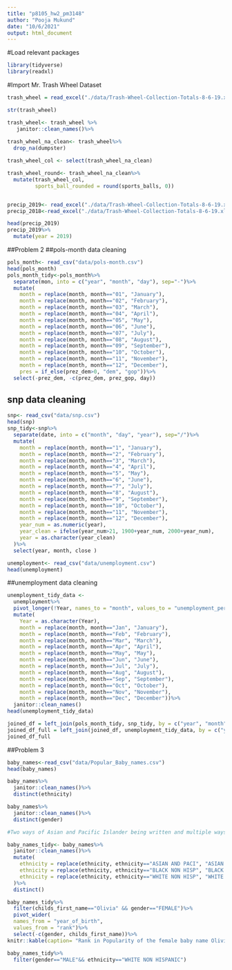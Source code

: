```yaml
---
title: "p8105_hw2_pm3148"
author: "Pooja Mukund"
date: "10/6/2021"
output: html_document
---
```


#Load relevant packages
```r
library(tidyverse)
library(readxl)
```

#Import Mr. Trash Wheel Dataset
```r
trash_wheel = read_excel("./data/Trash-Wheel-Collection-Totals-8-6-19.xlsx", col_types = c("guess", "guess", "guess", "guess", "guess", "guess","guess", "guess", "guess","guess", "guess", "guess","guess", "guess","skip", "skip", "skip"))

str(trash_wheel)

trash_wheel<- trash_wheel %>%
   janitor::clean_names()%>%
  
trash_wheel_na_clean<- trash_wheel%>%
  drop_na(dumpster)
```

```r
trash_wheel_col <- select(trash_wheel_na_clean)

trash_wheel_round<- trash_wheel_na_clean%>%
  mutate(trash_wheel_col, 
         sports_ball_rounded = round(sports_balls, 0))
```
```r

```

```r
precip_2019<- read_excel("./data/Trash-Wheel-Collection-Totals-8-6-19.xlsx", 4)
precip_2018<-read_excel("./data/Trash-Wheel-Collection-Totals-8-6-19.xlsx", 5)

head(precip_2019)
precip_2019%>%
  mutate(year = 2019)
```
##Problem 2
##pols-month data cleaning 
```r
pols_month<- read_csv("data/pols-month.csv")
head(pols_month)
pols_month_tidy<-pols_month%>%
  separate(mon, into = c("year", "month", "day"), sep="-")%>%
  mutate(
    month = replace(month, month=="01", "January"),
    month = replace(month, month=="02", "February"),
    month = replace(month, month=="03", "March"),
    month = replace(month, month=="04", "April"),
    month = replace(month, month=="05", "May"),
    month = replace(month, month=="06", "June"),
    month = replace(month, month=="07", "July"),
    month = replace(month, month=="08", "August"),
    month = replace(month, month=="09", "September"),
    month = replace(month, month=="10", "October"),
    month = replace(month, month=="11", "November"),
    month = replace(month, month=="12", "December"),
    pres = if_else(prez_dem>0, "dem", "gop"))%>%
  select(-prez_dem, -c(prez_dem, prez_gop, day))

```
## snp data cleaning 
```r
snp<- read_csv("data/snp.csv")
head(snp)
snp_tidy<-snp%>%
  separate(date, into = c("month", "day", "year"), sep="/")%>%
  mutate(
    month = replace(month, month=="1", "January"),
    month = replace(month, month=="2", "February"),
    month = replace(month, month=="3", "March"),
    month = replace(month, month=="4", "April"),
    month = replace(month, month=="5", "May"),
    month = replace(month, month=="6", "June"),
    month = replace(month, month=="7", "July"),
    month = replace(month, month=="8", "August"),
    month = replace(month, month=="9", "September"),
    month = replace(month, month=="10", "October"),
    month = replace(month, month=="11", "November"),
    month = replace(month, month=="12", "December"),
    year_num = as.numeric(year), 
    year_clean = ifelse(year_num>21, 1900+year_num, 2000+year_num), 
    year = as.character(year_clean)
  )%>%
  select(year, month, close )
```
```r
unemployment<- read_csv("data/unemployment.csv")
head(unemployment)
```
##unemployment data cleaning 
```r
unemployment_tidy_data <- 
  unemployment%>%
  pivot_longer(!Year, names_to = "month", values_to = "unemployment_percentage")%>%
  mutate(
    Year = as.character(Year),
    month = replace(month, month=="Jan", "January"),
    month = replace(month, month=="Feb", "February"),
    month = replace(month, month=="Mar", "March"),
    month = replace(month, month=="Apr", "April"),
    month = replace(month, month=="May", "May"),
    month = replace(month, month=="Jun", "June"),
    month = replace(month, month=="Jul", "July"),
    month = replace(month, month=="Aug", "August"),
    month = replace(month, month=="Sep", "September"),
    month = replace(month, month=="Oct", "October"),
    month = replace(month, month=="Nov", "November"),
    month = replace(month, month=="Dec", "December"))%>%
  janitor::clean_names()
head(unemployment_tidy_data)
```

```r
joined_df = left_join(pols_month_tidy, snp_tidy, by = c("year", "month"))
joined_df_full = left_join(joined_df, unemployment_tidy_data, by = c("year", "month"))
joined_df_full
```
##Problem 3 

```r
baby_names<-read_csv("data/Popular_Baby_names.csv")
head(baby_names)

baby_names%>%
  janitor::clean_names()%>%
  distinct(ethnicity)

baby_names%>%
  janitor::clean_names()%>%
  distinct(gender)

#Two ways of Asian and Pacific Islander being written and multiple ways of black non-hispanic, and white non-hispanic being written 

baby_names_tidy<- baby_names%>%
  janitor::clean_names()%>%
  mutate(
    ethnicity = replace(ethnicity, ethnicity=="ASIAN AND PACI", "ASIAN AND PACIFIC ISLANDER"), 
    ethnicity = replace(ethnicity, ethnicity=="BLACK NON HISP", "BLACK NON HISPANIC"),
    ethnicity = replace(ethnicity, ethnicity=="WHITE NON HISP", "WHITE NON HISPANIC")
  )%>%
  distinct()

baby_names_tidy%>%
  filter(childs_first_name=="Olivia" && gender=="FEMALE")%>%
  pivot_wider(
  names_from = "year_of_birth", 
  values_from = "rank")%>%
  select(-c(gender, childs_first_name))%>%
knitr::kable(caption= "Rank in Popularity of the female baby name Olivia over time")
```

```r
baby_names_tidy%>%
  filter(gender=="MALE"&& ethnicity=="WHITE NON HISPANIC")
```

